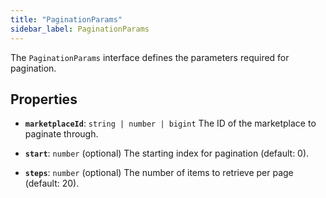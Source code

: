 ```yaml
---
title: "PaginationParams"
sidebar_label: PaginationParams
---
```


The `PaginationParams` interface defines the parameters required for pagination.

## Properties

- **`marketplaceId`**: `string | number | bigint`
The ID of the marketplace to paginate through.

- **`start`**: `number` (optional)
The starting index for pagination (default: 0).

- **`steps`**: `number` (optional)
The number of items to retrieve per page (default: 20).
